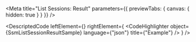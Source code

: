 
<Meta title="List Sessions: Result" parameters={{ previewTabs: { canvas: { hidden: true } } }} />

<DescriptedCode
  leftElement={<SsmListSessionResultDesc />}
  rightElement={
    <CodeHighlighter
      object={SsmListSessionResultSample}
      language={"json"}
      title={"Example"}
    />
  }
/>
